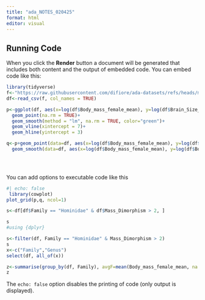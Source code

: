 ```yaml
---
title: "ada_NOTES_020425"
format: html
editor: visual
---
```


##  Running Code

When you click the **Render** button a document will be generated that includes both content and the output of embedded code. You can embed code like this:

```r
library(tidyverse)
f<-"https://raw.githubusercontent.com/difiore/ada-datasets/refs/heads/main/KamilarAndCooperData.csv"
df<-read_csv(f, col_names = TRUE)

p<-ggplot(df, aes(x=log(df$Body_mass_female_mean), y=log(df$Brain_Size_Female_Mean)))+
  geom_point(na.rm = TRUE)+
  geom_smooth(method = "lm", na.rm = TRUE, color="green")+
  geom_vline(xintercept = 7)+
  geom_hline(yintercept = 3)

q<-p+geom_point(data=df, aes(x=log(df$Body_mass_female_mean), y=log(df$Body_mass_male_mean)))+
  geom_smooth(data=df, aes(x=log(df$Body_mass_female_mean), y=log(df$Body_mass_male_mean)), method = "lm", na.rm = TRUE, color = "red")


   
```

You can add options to executable code like this

```r
#| echo: false
 library(cowplot)
plot_grid(p,q, ncol=1)
```

```r
s<-df[df$Family == "Hominidae" & df$Mass_Dimorphism > 2, ]

s
#using {dplyr}

s<-filter(df, Family == "Hominidae" & Mass_Dimorphism > 2)
s
x<-c("Family","Genus")
select(df, all_of(x))

z<-summarise(group_by(df, Family), avgF=mean(Body_mass_female_mean, na.rm = TRUE))
z

```


The `echo: false` option disables the printing of code (only output is displayed).

